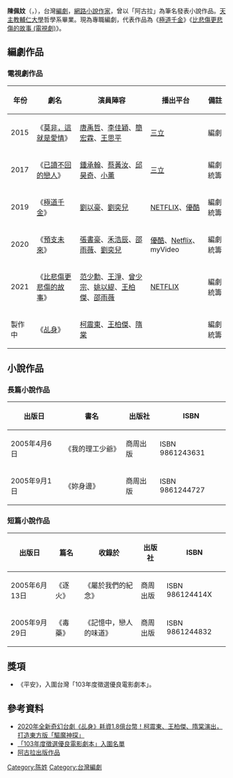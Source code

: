 '''陳佩妏'''（{{lang-en|'''Emma Chen'''}}，{{bd|1981年|7月30日||}}），台灣[[編劇|編劇]]，[[網路小說|網路小說]][[作家|作家]]，曾以「阿古拉」為筆名發表小說作品。[[天主教輔仁大學|天主教輔仁大學]]哲學系畢業。現為專職編劇，代表作品為《[[極道千金|極道千金]]》《[[比悲傷更悲傷的故事_(電視劇)|比悲傷更悲傷的故事 (電視劇)]]》。

== 編劇作品 ==
=== 電視劇作品 ===
{| class="wikitable"
|-
! 年份 !! 劇名 !! 演員陣容 !! 播出平台 !! 備註
|-
| 2015 || 《[[莫非，這就是愛情|莫非，這就是愛情]]》 || [[唐禹哲|唐禹哲]]、[[李佳穎|李佳穎]]、[[簡宏霖|簡宏霖]]、[[王思平|王思平]] || [[三立|三立]] || 編劇
|-
| 2017 || 《[[已讀不回的戀人|已讀不回的戀人]]》 || [[鍾承翰|鍾承翰]]、[[蔡黃汝|蔡黃汝]]、[[邱昊奇|邱昊奇]]、[[小薰|小薰]] || [[三立|三立]] || 編劇統籌
|-
| 2019 || 《[[極道千金|極道千金]]》 || [[劉以豪|劉以豪]]、[[劉奕兒|劉奕兒]] || [[NETFLIX|NETFLIX]]、[[優酷|優酷]] || 編劇統籌
|-
| 2020 || 《[[預支未來|預支未來]]》 || [[張書豪|張書豪]]、[[禾浩辰|禾浩辰]]、[[邵雨薇|邵雨薇]]、[[劉奕兒|劉奕兒]] || [[優酷|優酷]]、[[Netflix|Netflix]]、myVideo || 編劇統籌
|-
| 2021 || 《[[比悲傷更悲傷的故事_(電視劇)|比悲傷更悲傷的故事]]》 || [[范少勳|范少勳]]、[[王淨|王淨]]、[[曾少宗|曾少宗]]、[[姚以緹|姚以緹]]、[[王柏傑|王柏傑]]、[[邵雨薇|邵雨薇]] || [[NETFLIX|NETFLIX]] || 編劇統籌
|-
| 製作中 || 《[[乩身|乩身]]》 || [[柯震東|柯震東]]、[[王柏傑|王柏傑]]、[[隋棠|隋棠]] || || 編劇統籌
|}

== 小說作品 ==
=== 長篇小說作品 ===
{| class="wikitable"
|-
! 出版日 !! 書名 !! 出版社 !! ISBN
|-
| 2005年4月6日 || 《我的理工少爺》 || 商周出版 || ISBN 9861243631
|-
| 2005年9月1日 || 《妳身邊》 || 商周出版 || ISBN 9861244727
|}

=== 短篇小說作品 ===
{| class="wikitable"
|-
! 出版日 !! 篇名 !! 收錄於 !! 出版社 !! ISBN
|-
| 2005年6月13日 || 《逐火》 || 《屬於我們的紀念》 || 商周出版 || ISBN 986124414X
|-
| 2005年9月29日 || 《毒藥》 || 《記憶中，戀人的味道》 || 商周出版 || ISBN 9861244832
|}

== 獎項 ==
* 《平安》，入圍台灣「103年度徵選優良電影劇本」。

== 參考資料 ==
* [https://www.marieclaire.com.tw/entertainment/tvshow/46672?atcr=c420db 2020年全新奇幻台劇《乩身》耗資1.8億台幣！柯震東、王柏傑、隋棠演出，打造東方版「驅魔神探」]
* [http://movieseeds.tfi.org.tw/news/content.php?id=608 「103年度徵選優良電影劇本」入圍名單]
* [https://search.books.com.tw/search/query/key/%E9%98%BF%E5%8F%A4%E6%8B%89/cat/all 阿古拉出版作品]

[[Category:陈姓|Category:陈姓]]
[[Category:台灣編劇|Category:台灣編劇]]